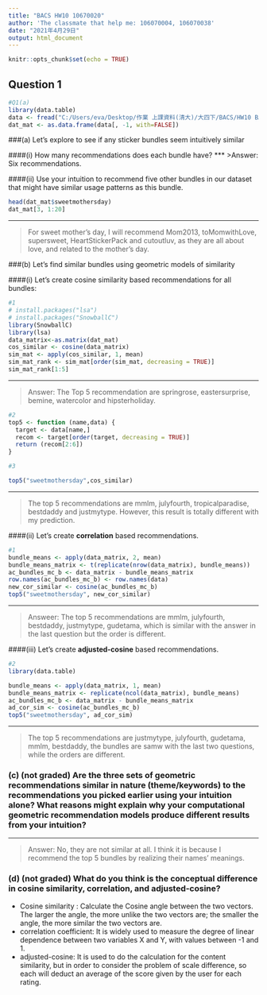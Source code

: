 ---
title: "BACS HW10 10670020"
author: 'The classmate that help me: 106070004, 106070038'
date: "2021年4月29日"
output: html_document
---

```{r setup, include=FALSE}
knitr::opts_chunk$set(echo = TRUE)
```

## Question 1
```{r}
#Q1(a)
library(data.table)
data <- fread("C:/Users/eva/Desktop/作業 上課資料(清大)/大四下/BACS/HW10 BACS/piccollage_accounts_bundles.csv", header = T)
dat_mat <- as.data.frame(data[, -1, with=FALSE])
```
###(a) Let’s explore to see if any sticker bundles seem intuitively similar

####(i) How many recommendations does each bundle have?
***
>Answer: Six recommendations.

####(ii) Use your intuition to recommend five other bundles in our dataset that might have similar usage patterns as this bundle.
```{r}
head(dat_mat$sweetmothersday)
dat_mat[3, 1:20]
```

***
> For sweet mother's day, I will recommend Mom2013, toMomwithLove, supersweet, HeartStickerPack and cutoutluv, as they are all about love, and related to the mother's day. 

###(b) Let’s find similar bundles using geometric models of similarity

####(i) Let’s create cosine similarity based recommendations for all bundles:
```{r message=F}
#1
# install.packages("lsa")
# install.packages("SnowballC")
library(SnowballC)
library(lsa)
data_matrix<-as.matrix(dat_mat)
cos_similar <- cosine(data_matrix)
sim_mat <- apply(cos_similar, 1, mean)
sim_mat_rank <- sim_mat[order(sim_mat, decreasing = TRUE)]
sim_mat_rank[1:5]
```

***
> Answer: The Top 5 recommendation are springrose, eastersurprise, bemine, watercolor and hipsterholiday. 

```{r}
#2
top5 <- function (name,data) {
  target <- data[name,]
  recom <- target[order(target, decreasing = TRUE)]
  return (recom[2:6]) 
}

```


```{r}
#3

top5("sweetmothersday",cos_similar)

```

***
> The top 5 recommendations are mmlm, julyfourth, tropicalparadise, bestdaddy and justmytype. However, this result is totally different with my prediction. 

####(ii)  Let’s create **correlation** based recommendations.
```{r}
#1
bundle_means <- apply(data_matrix, 2, mean)
bundle_means_matrix <- t(replicate(nrow(data_matrix), bundle_means))
ac_bundles_mc_b <- data_matrix - bundle_means_matrix
row.names(ac_bundles_mc_b) <- row.names(data)
new_cor_similar <- cosine(ac_bundles_mc_b)
top5("sweetmothersday", new_cor_similar)

```

***
> Answeer: The top 5 recommendations are mmlm, julyfourth, bestdaddy, justmytype, gudetama, which is similar with the answer in the last question but the order is different. 


####(iii) Let’s create **adjusted-cosine** based recommendations.

```{r}
#2
library(data.table)

bundle_means <- apply(data_matrix, 1, mean)
bundle_means_matrix <- replicate(ncol(data_matrix), bundle_means)
ac_bundles_mc_b <- data_matrix - bundle_means_matrix
ad_cor_sim <- cosine(ac_bundles_mc_b)
top5("sweetmothersday", ad_cor_sim)
```

***
> The top 5 recommendations are justmytype, julyfourth, gudetama, mmlm, bestdaddy, the bundles are samw with the last two questions, while the orders are different. 

### (c) (not graded) Are the three sets of geometric recommendations similar in nature (theme/keywords) to the recommendations you picked earlier using your intuition alone? What reasons might explain why your computational geometric recommendation models produce different results from your intuition?
***
> Answer: No, they are not similar at all. I think it is because I recommend the top 5 bundles by realizing their names' meanings.

### (d) (not graded) What do you think is the conceptual difference in cosine similarity, correlation, and adjusted-cosine?

  + Cosine similarity : Calculate the Cosine angle between the two vectors. The larger the angle, the more unlike the two vectors are; the smaller the angle, the more similar the two vectors are.
  + correlation coefficient: It is widely used to measure the degree of linear dependence between two variables X and Y, with values between -1 and 1.
  + adjusted-cosine: It is used to do the calculation for the content similarity, but in order to consider the problem of scale difference, so each will deduct an average of the score given by the user for each rating.





